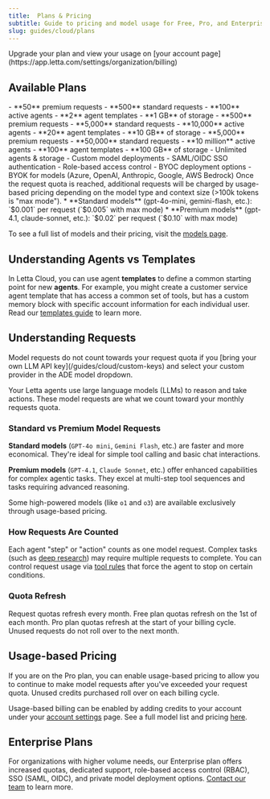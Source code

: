 ```yaml
---
title:  Plans & Pricing
subtitle: Guide to pricing and model usage for Free, Pro, and Enterprise plans
slug: guides/cloud/plans
---
```


<Note>
Upgrade your plan and view your usage on [your account page](https://app.letta.com/settings/organization/billing)
</Note>

## Available Plans

<CardGroup>
  <Card
    title="Free"
  >
    - **50** premium requests
    - **500** standard requests
    - **100** active agents
    - **2** agent templates
    - **1 GB** of storage
  </Card>
  <Card
    title="Pro ($20 / month)"
  >
    - **500** premium requests
    - **5,000** standard requests
    - **10,000** active agents
    - **20** agent templates
    - **10 GB** of storage
  </Card>
</CardGroup>
<CardGroup>
  <Card
    title="Scale ($750 / month)"
  >
    - **5,000** premium requests
    - **50,000** standard requests
    - **10 million** active agents
    - **100** agent templates
    - **100 GB** of storage
  </Card>
  <Card
    title="Enterprise ([contact us](https://forms.letta.com/request-demo))"
  >
    - Unlimited agents & storage
    - Custom model deployments
    - SAML/OIDC SSO authentication
    - Role-based access control
    - BYOC deployment options
    - BYOK for models (Azure, OpenAI, Anthropic, Google, AWS Bedrock)
  </Card>
</CardGroup>
Once the request quota is reached, additional requests will be charged by usage-based pricing depending on the model type and context size (>100k tokens is "max mode").
* **Standard models** (gpt-4o-mini, gemini-flash, etc.): `$0.001` per request (`$0.005` with max mode)
* **Premium models** (gpt-4.1, claude-sonnet, etc.): `$0.02` per request (`$0.10` with max mode)

To see a full list of models and their pricing, visit the [models page](https://app.letta.com/settings/organization/models).

## Understanding Agents vs Templates

In Letta Cloud, you can use agent **templates** to define a common starting point for new **agents**. For example, you might create a customer service agent template that has access a common set of tools, but has a custom memory block with specific account information for each individual user. Read our [templates guide](/guides/templates/overview) to learn more.

## Understanding Requests

<Info>
Model requests do not count towards your request quota if you [bring your own LLM API key](/guides/cloud/custom-keys) and select your custom provider in the ADE model dropdown.
</Info>

Your Letta agents use large language models (LLMs) to reason and take actions. These model requests are what we count toward your monthly requests quota.

### Standard vs Premium Model Requests

**Standard models** (`GPT-4o mini`, `Gemini Flash`, etc.) are faster and more economical. They're ideal for simple tool calling and basic chat interactions.

**Premium models** (`GPT-4.1`, `Claude Sonnet`, etc.) offer enhanced capabilities for complex agentic tasks. They excel at multi-step tool sequences and tasks requiring advanced reasoning.

Some high-powered models (like `o1` and `o3`) are available exclusively through usage-based pricing.

### How Requests Are Counted

Each agent "step" or "action" counts as one model request. Complex tasks (such as [deep research](https://github.com/letta-ai/agent-file/tree/main/deep_research_agent)) may require multiple requests to complete. You can control request usage via [tool rules](/guides/agents/tool-rules) that force the agent to stop on certain conditions.

### Quota Refresh

Request quotas refresh every month.
Free plan quotas refresh on the 1st of each month. Pro plan quotas refresh at the start of your billing cycle. Unused requests do not roll over to the next month.

## Usage-based Pricing

If you are on the Pro plan, you can enable usage-based pricing to allow you to continue to make model requests after you've exceeded your request quota. Unused credits purchased roll over on each billing cycle.

Usage-based billing can be enabled by adding credits to your account under your [account settings](https://app.letta.com/settings/organization/billing) page. See a full model list and pricing [here](https://app.letta.com/models).

## Enterprise Plans

For organizations with higher volume needs, our Enterprise plan offers increased quotas, dedicated support, role-based access control (RBAC), SSO (SAML, OIDC), and private model deployment options.
[Contact our team](https://forms.letta.com/request-demo) to learn more.
